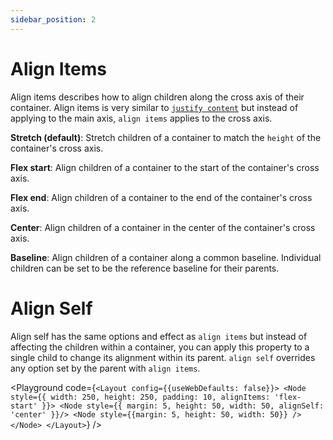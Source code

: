 ```yaml
---
sidebar_position: 2
---
```



# Align Items

Align items describes how to align children along the cross axis of their container.
Align items is very similar to [`justify content`](/docs/examples/justify-content) but instead of
applying to the main axis, `align items` applies to the cross axis.

**Stretch (default)**: Stretch children of a container to match the `height` of the container's cross axis.

**Flex start**: Align children of a container to the start of the container's cross axis.

**Flex end**: Align children of a container to the end of the container's cross axis.

**Center**: Align children of a container in the center of the container's cross axis.

**Baseline**: Align children of a container along a common baseline. Individual children can be set to be the reference baseline for their parents.

# Align Self

Align self has the same options and effect as `align items` but instead of
affecting the children within a container, you can apply this property to
a single child to change its alignment within its parent. `align self`
overrides any option set by the parent with `align items`.

<Playground code={`<Layout config={{useWebDefaults: false}}>
  <Node
    style={{
      width: 250,
      height: 250,
      padding: 10,
      alignItems: 'flex-start'
    }}>
    <Node
      style={{
        margin: 5,
        height: 50,
        width: 50,
        alignSelf: 'center'
      }}/>
    <Node style={{margin: 5, height: 50, width: 50}} />
  </Node>
</Layout>`} />
